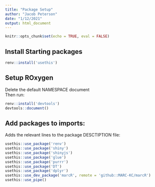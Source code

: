 ```yaml
---
title: "Package Setup"
author: "Jacob Peterson"
date: "1/12/2021"
output: html_document
---
```


```r
knitr::opts_chunk$set(echo = TRUE, eval = FALSE)
```

## Install Starting packages
```r
renv::install('usethis')
```



## Setup ROxygen
Delete the default NAMESPACE document  
Then run:
```r
renv::install('devtools')
devtools::document()
```



## Add packages to imports:
Adds the relevant lines to the package DESCTIPTION file:
```r
usethis::use_package('renv')
usethis::use_package('shiny')
usethis::use_package('shinyjs')
usethis::use_package('glue')
usethis::use_package('purrr')
usethis::use_package('DT')
usethis::use_package('dplyr')
usethis::use_dev_package('marcR', remote = 'github::MARC-KC/marcR')
usethis::use_pipe()
```






